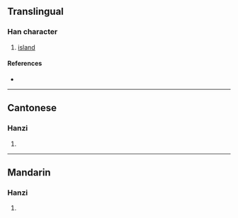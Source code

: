 {{character info/new}}
{{also|嶴}}
==Translingual==

===Han character===
{{Han char|rn=46|rad=山|as=04|sn=7|four=|canj=HKU|ids=⿱夭山}}

# [[island]]

====References====
* {{Han ref|kx=0308.331|hdz=10763.140|uh=5C99|ud=23705}}

----

==Cantonese==

===Hanzi===
{{yue-hanzi|jyut=[[ou3]]|y=ou3|tra=嶴}}

# {{defn|lang=yue|sort=山04}}

----

==Mandarin==

===Hanzi===
{{cmn-hanzi|tra=嶴|pin=[[ào]] ([[ao4]])|wg=ao<sup>4</sup>}}

# {{defn|lang=cmn|sort=山04}}